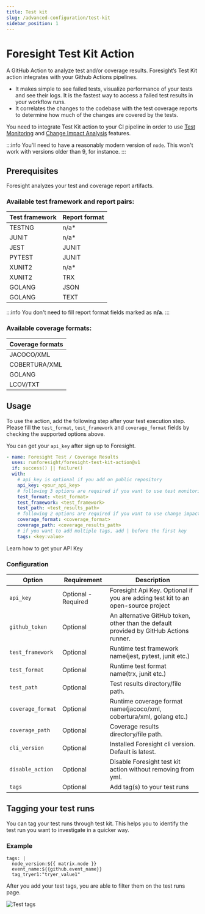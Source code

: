 ```yaml
---
title: Test kit
slug: /advanced-configuration/test-kit
sidebar_position: 1
---
```


# Foresight Test Kit Action

A GitHub Action to analyze test and/or coverage results. Foresight’s Test Kit action integrates with your Github Actions pipelines.
- It makes simple to see failed tests, visualize performance of your tests and see their logs. It is the fastest way to access a failed test results in your workflow runs.
- It correlates the changes to the codebase with the test coverage reports to determine how much of the changes are covered by the tests.

You need to integrate Test Kit action to your CI pipeline in order to use [Test Monitoring](https://foresight.docs.thundra.io/features/test-runs) and 
[Change Impact Analysis](https://foresight.docs.thundra.io/features/analyze-code-change-impact) features.

:::info
You'll need to have a reasonably modern version of `node`. This won't work with versions older than 9, for instance.
:::

## Prerequisites
Foresight analyzes your test and coverage report artifacts. 

### Available test framework and report pairs:

| Test framework | Report format  |
|----------------|----------------|
|TESTNG|n/a*|
|JUNIT|n/a*|
|JEST|JUNIT|
|PYTEST|JUNIT|
|XUNIT2|n/a*|
|XUNIT2|TRX|
|GOLANG|JSON|
|GOLANG|TEXT|

:::info
You don't need to fill report format fields marked as **n/a**.
:::

### Available coverage formats:

| Coverage formats  |
|----------------|
|JACOCO/XML|
|COBERTURA/XML|
|GOLANG|
|LCOV/TXT|

## Usage

To use the action, add the following step after your test execution step. Please fill the `test_format`, `test_framework` and `coverage_format` fields by checking the supported options above.

You can get your `api_key` after sign up to Foresight.

```yaml
- name: Foresight Test / Coverage Results
  uses: runforesight/foresight-test-kit-action@v1
  if: success() || failure()
  with:
    # api_key is optional if you add on public repository 
    api_key: <your_api_key> 
    # following 3 options are required if you want to use test monitoring features
    test_format: <test_format>
    test_framework: <test_framework>
    test_path: <test_results_path> 
    # following 2 options are required if you want to use change impact analysis
    coverage_format: <coverage_format>  
    coverage_path: <coverage_results_path>
    # if you want to add multiple tags, add | before the first key
    tags: <key:value>
```



<Card title="Get your API key" target="/how-to/get-api-key">
  Learn how to get your API Key
</Card>



### Configuration

| Option                | Requirement       | Description
| ---                   | ---               | ---
| `api_key`        | Optional - Required          |  Foresight Api Key. Optional if you are adding test kit to an open-source project
| `github_token`        | Optional          | An alternative GitHub token, other than the default provided by GitHub Actions runner.
| `test_framework`      | Optional          | Runtime test framework name(jest, pytest, junit etc.)
| `test_format`      | Optional          | Runtime test format name(trx, junit etc.)
| `test_path`       | Optional              | Test results directory/file path.
| `coverage_format`      | Optional          | Runtime coverage format name(jacoco/xml, cobertura/xml, golang etc.)
| `coverage_path`       | Optional              | Coverage results directory/file path.
| `cli_version`       | Optional              | Installed Foresight cli version. Default is latest.
| `disable_action`       | Optional              | Disable Foresight test kit action without removing from yml.
| `tags`       | Optional              | Add tag(s) to your test runs

## Tagging your test runs

You can tag your test runs through test kit. This helps you to identify the test run you want to investigate in a quicker way.

### Example
```
tags: | 
  node_version:${{ matrix.node }}
  event_name:${{github.event_name}}
  tag_tryer1:"tryer_value1"
```

After you add your test tags, you are able to filter them on the test runs page.

![Test tags](/img/configuration/test-tags.gif)
